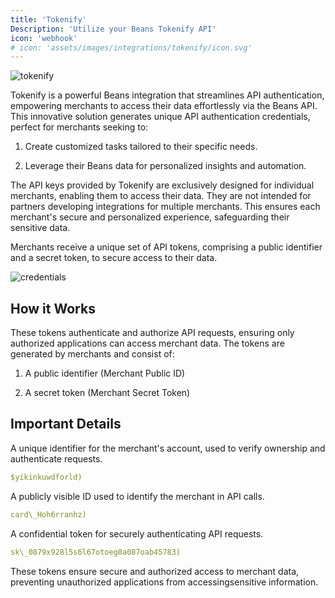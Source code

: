 ```yaml
---
title: 'Tokenify'
Description: 'Utilize your Beans Tokenify API'
icon: 'webhook'
# icon: 'assets/images/integrations/tokenify/icon.svg'
---
```


<Frame caption="tokenify">
  <img
    src="/assets/images/integrations/tokenify/hero.webp"
    style={{ borderRadius: '0.5rem' }}
    title="tokenify"
    alt="tokenify"
  />
</Frame>

Tokenify is a powerful Beans integration that streamlines API authentication, empowering merchants to access their data
effortlessly via the Beans API. This innovative solution generates unique API authentication credentials, perfect for
merchants seeking to:

1. Create customized tasks tailored to their specific needs.

2. Leverage their Beans data for personalized insights and automation.

<Warning>
  The API keys provided by Tokenify are exclusively designed for individual merchants, enabling them to access their
  data. They are not intended for partners developing integrations for multiple merchants. This ensures each merchant's
  secure and personalized experience, safeguarding their sensitive data.
</Warning>

Merchants receive a unique set of API tokens, comprising a public identifier and a secret
token, to secure access to their data.

<Frame caption="credentials">
  <img
    src="/assets/images/integrations/tokenify/credentials.webp"
    title="credentials"
    alt="credentials"
    style={{ borderRadius: '0.5rem' }}
  />
</Frame>

## How it Works

These tokens authenticate and authorize API requests, ensuring only authorized applications can access merchant data.
The tokens are generated by merchants and consist of:

1. A public identifier (Merchant Public ID)

2. A secret token (Merchant Secret Token)

## Important Details

<AccordionGroup>

  <Accordion title= "Merchant Account Identifier">
  
A unique identifier for the merchant's account, used to verify ownership and authenticate
requests.

```yaml
$yikinkuwdforld)
```

  </Accordion>

<Accordion title= "Merchant Public ID">
 A publicly visible ID used to identify the merchant in API calls.

```yaml
card\_Hoh6rranhz)
```

</Accordion>
<Accordion title= "Merchant Secret Token">
 A confidential token for securely authenticating API requests.

```yaml
sk\_0879x928l5s6l67otoeg8a087oab45783)
```

</Accordion>

</AccordionGroup>

These tokens ensure secure and authorized access to merchant data, preventing unauthorized
applications from accessingsensitive information.
